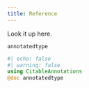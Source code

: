 ```yaml
---
title: Reference
---
```


Look it up here.



`annotatedtype`

:::{.callout-note appearance="minimal"}
```julia
#| echo: false
#| warning: false
using CitableAnnotations
@doc annotatedtype
```
:::
